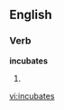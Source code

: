 
==English==

===Verb===
'''incubates'''

# {{third-person singular of|[[incubate]]}}

[[vi:incubates]]